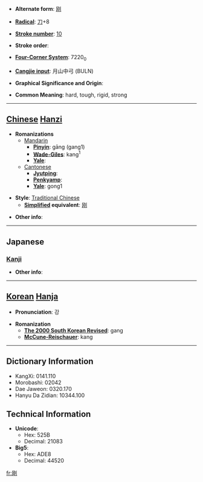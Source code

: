 * '''Alternate form''': [[刚]]

* '''[[Wiktionary:Chinese radical index| Radical]]''': [[Wiktionary:Chinese radical index 刀|刀]]+8

* '''[[Wiktionary:Chinese total strokes index|Stroke number]]''': [[Wiktionary:Chinese total strokes index 10|10]]

* '''Stroke order''': 

* '''[[Wiktionary:Chinese four corner index|Four-Corner System]]''': 7220<sub>0</sub>

* '''[[Wiktionary:Chinese Cangjie index|Cangjie input]]''': 月山中弓 (BULN)

* '''Graphical Significance and Origin''': 

* '''Common Meaning''': hard, tough, rigid, strong

----

== [[Chinese]] [[Hanzi]] ==

* '''Romanizations'''
** [[Mandarin]]
*** '''[[Pinyin]]''': gāng (gang1)
*** '''[[Wade-Giles]]''': kang<sup>1</sup>
*** '''[[Yale]]''': 
**[[Cantonese]]
***'''[[Jyutping]]''':
***'''[[Penkyamp]]''': 
***'''[[Yale]]''': gong1

* '''Style''': [[Traditional Chinese]] 
** '''[[Simplified Chinese|Simplified]] equivalent''': [[刚]]

* '''Other info''': 

----

==Japanese==
===[[Kanji]]===
{{kanji|on readings=[[ごう]] (gō)|kun readings=[[つよい]] (tsuyoi), [[こわい]] (kowai)}}

* '''Other info''':  

----

== [[Korean]] [[Hanja]] ==

* '''Pronunciation''': 강

* '''Romanization'''
** '''[[The 2000 South Korean Revised Romanization|The 2000 South Korean Revised]]''': gang
** '''[[McCune-Reischauer]]''': kang

----

== Dictionary Information ==

* KangXi: 0141.110
* Morobashi: 02042
* Dae Jaweon: 0320.170
* Hanyu Da Zidian: 10344.100

== Technical Information ==

* '''Unicode''':
** Hex: 525B
** Decimal: 21083
* '''Big5''':
** Hex: ADE8
** Decimal: 44520

[[fr:剛]]